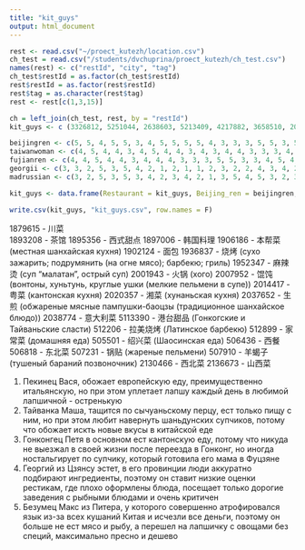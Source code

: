 ```yaml
---
title: "kit_guys"
output: html_document
---
```


```r
rest <- read.csv("~/proect_kutezh/location.csv")
ch_test = read.csv("/students/dvchuprina/proect_kutezh/ch_test.csv")
names(rest) <- c("restId", "city", "tag")
ch_test$restId = as.factor(ch_test$restId)
rest$restId = as.factor(rest$restId)
rest$tag = as.character(rest$tag)
rest <- rest[c(1,3,15)]

ch = left_join(ch_test, rest, by = "restId")
kit_guys <- c (3326812, 5251044, 2638603, 5213409, 4217882, 3658510, 2011903, 1970962, 510194, 2861842, 2233750, 4544369, 4661835, 3681277, 4078867, 2066560, 1953784, 511003, 513052, 2103739, 2795662, 514403, 2859808, 515530, 507942)

beijingren <- c(5, 5, 4, 5, 5, 3, 4, 5, 5, 5, 5, 4, 3, 3, 3, 5, 5, 3, 5, 4, 4, 5, 3, 5, 4)
taiwanwoman <- c(4, 5, 4, 4, 3, 4, 5, 4, 4, 3, 4, 3, 4, 4, 3, 3, 3, 4, 4, 3, 5, 4, 4, 3, 5)
fujianren <- c(4, 4, 5, 4, 4, 3, 4, 4, 4, 3, 3, 3, 5, 5, 3, 3, 4, 5, 4, 5, 4, 4, 4, 3, 5)
georgii <- c(3, 3, 2, 5, 3, 5, 4, 2, 1, 2, 1, 1, 2, 3, 2, 2, 4, 3, 4, 2, 5, 3, 4, 2, 3)
madrussian <- c(3, 2, 5, 3, 5, 3, 4, 2, 3, 4, 2, 1, 3, 5, 4, 5, 3, 2, 3, 4, 3, 5, 3, 5, 4)

kit_guys <- data.frame(Restaurant = kit_guys, Beijing_ren = beijingren, Taiwan_crazy_woman = taiwanwoman, From_Fujian_love_it = fujianren, Georgii_estet = georgii, Mad_russian_Max = madrussian)

write.csv(kit_guys, "kit_guys.csv", row.names = F)
```


1879615 - 川菜	
1893208 - 茶馆
1895356 - 西式甜点
1897006 - 韩国料理
1906186 - 本帮菜 (местная шанхайская кухня)
1902124 - 面包
1936837 - 烧烤 (сухо зажарить; подрумянить (на огне мясо); барбекю; гриль)
1952347 - 麻辣烫 (суп "малатан", острый суп)
2001943 - 火锅 (хого)
2007952 - 馄饨 (вонтоны, хуньтунь, круглые ушки (мелкие пельмени в супе))
2014417 - 粤菜 (кантонская кухня)
2020357 - 湘菜 (хунаньская кухня)
2037652 - 生煎 (обжареные мясные пампушки-баоцзы (традиционное шанхайское блюдо))
2038774 - 意大利菜 
5113390 - 港台甜品 (Гонкогские и Тайваньские сласти)
512206 - 拉美烧烤 (Латинское барбекю)
512899 - 家常菜 (домашняя еда)
505501 - 绍兴菜 (Шаосинская еда)
506436 - 西餐
506818 - 东北菜
507231 - 锅贴 (жареные пельмени)
507910 - 羊蝎子 (тушеный бараний позвоночник)
2130466 - 西北菜
2136673 - 山西菜

1. Пекинец Вася, обожает европейскую еду, преимущественно итальянскую, но при этом уплетает лапшу каждый день в любимой лапшичной - остренькую 
2. Тайванка Маша, тащится по сычуаньскому перцу, ест только пищу с ним, но при этом любит навернуть шаньдунских супчиков, потому что обожает искть новые вкусы в китайской еде
3. Гонконгец Петя в основном ест кантонскую еду, потому что никуда не выезжал в своей жизни после переезда в Гонконг, но иногда ностальгирует по супчику, который готовила его мама в Фуцзяне
4. Георгий из Цзянсу эстет, в его провинции люди аккуратно подбирают ингредиенты, поэтому он ставит низкие оценки рестикам, где плохо оформлены блюда, посещает только дорогие заведения с рыбными блюдами и очень критичен 
5. Безумец Макс из Питера, у которого совершенно атрофировался язык из-за всех кушаний Китая и исчезли все деньги, поэтому он больше не ест мясо и рыбу, а перешел на лапшичку с овощами без специй, максимально пресно и дешево
